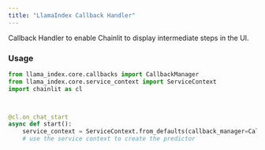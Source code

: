 ```yaml
---
title: "LlamaIndex Callback Handler"
---
```


Callback Handler to enable Chainlit to display intermediate steps in the UI.

### Usage

```python Code Example
from llama_index.core.callbacks import CallbackManager
from llama_index.core.service_context import ServiceContext
import chainlit as cl



@cl.on_chat_start
async def start():
    service_context = ServiceContext.from_defaults(callback_manager=CallbackManager([cl.LlamaIndexCallbackHandler()]))
    # use the service context to create the predictor
```
